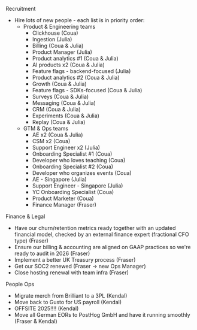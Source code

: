 Recruitment
* Hire lots of new people - each list is in priority order:
  * Product & Engineering teams
    * Clickhouse (Coua)
    * Ingestion (Julia)
    * Billing (Coua & Julia)
    * Product Manager (Julia)
    * Product analytics #1 (Coua & Julia)
    * AI products x2 (Coua & Julia)
    * Feature flags - backend-focused (Julia)
    * Product analytics #2 (Coua & Julia)
    * Growth (Coua & Julia)
    * Feature flags - SDKs-focused (Coua & Julia)
    * Surveys (Coua & Julia)
    * Messaging (Coua & Julia)
    * CRM (Coua & Julia)
    * Experiments (Coua & Julia)
    * Replay (Coua & Julia)
  * GTM & Ops teams
    * AE x2 (Coua & Julia)
    * CSM x2 (Coua)
    * Support Engineer x2 (Julia)
    * Onboarding Specialist #1 (Coua)
    * Developer who loves teaching (Coua)
    * Onboarding Specialist #2 (Coua)
    * Developer who organizes events (Coua)
    * AE - Singapore (Julia)
    * Support Engineer - Singapore (Julia)
    * YC Onboarding Specialist (Coua)
    * Product Marketer (Coua)
    * Finance Manager (Fraser)

Finance & Legal
* Have our churn/retention metrics ready together with an updated financial model, checked by an external finance expert (fractional CFO type) (Fraser)
* Ensure our billing & accounting are aligned on GAAP practices so we're ready to audit in 2026 (Fraser)
* Implement a better UK Treasury process (Fraser)
* Get our SOC2 renewed (Fraser -> new Ops Manager)
* Close hosting renewal with team infra (Fraser)

People Ops
* Migrate merch from Brilliant to a 3PL (Kendal)
* Move back to Gusto for US payroll (Kendal)
* OFFSITE 2025!!!! (Kendal)
* Move all German EORs to PostHog GmbH and have it running smoothly (Fraser & Kendal)
